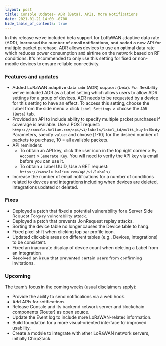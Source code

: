 ```yaml
---
layout: post
title: Console Updates- ADR (Beta), APIs, More Notifications
date: 2021-01-21 14:00 -0700
hide_table_of_contents: true
---
```


In this release we’ve included beta support for LoRaWAN adaptive data rate (ADR), increased the
number of email notifications, and added a new API for multiple packet purchase. ADR allows devices
to use an optimal data rate which reduces power consumption and airtime on the network based on RF
conditions. It's recommended to only use this setting for fixed or non-mobile devices to ensure
reliable connectivity.

<!--truncate-->

### Features and updates

- Added LoRaWAN adaptive data rate (ADR) support (beta). For flexibility we’ve included ADR as a
  Label setting which allows users to allow ADR settings for a group of devices. ADR needs to be
  requested by a device for this setting to have an effect. To access this setting, choose the Label
  from the side menu > click `Label Settings` > choose the `ADR (Beta)` tab.
- Provided an API to include ability to specify multiple packet purchases if coverage is available.
  Use a POST request: `https://console.helium.com/api/v1/labels/label_id/multi_buy` In Body
  Parameters, specify `value`: and choose [1-10] for the desired number of packets to purchase, 10 =
  all available packets.
- API reminders:
  - To obtain an API key, click the user icon in the top right corner > `My Account` >
    `Generate Key`. You will need to verify the API key via email before you can use it.
  - To obtain a Label UUID, Use a GET request: `https://console.helium.com/api/v1/labels/`
- Increase the number of email notifications for a number of conditions related to devices and
  integrations including when devices are deleted, Integrations updated or deleted.

### Fixes

- Deployed a patch that fixed a potential vulnerability for a Server Side Request Forgery
  vulnerability attack.
- Deployed a patch that prevents JoinRequest replay attacks.
- Sorting the device table no longer causes the Device table to hang.
- Fixed pixel shift when clicking top bar profile icon.
- Updated clickable areas on different tables (e.g., Devices, Integrations) to be consistent.
- Fixed an inaccurate display of device count when deleting a Label from an Integration.
- Resolved an issue that prevented certain users from confirming invitations.

### Upcoming

The team’s focus in the coming weeks (usual disclaimers apply):

- Provide the ability to send notifications via a web hook.
- Add APIs for notifications.
- Release Console and its backend network server and blockchain components (Router) as open source.
- Update the Event log to include more LoRaWAN-related information.
- Build foundation for a more visual-oriented interface for improved usability.
- Create a module to integrate with other LoRaWAN network servers, initially ChirpStack.
